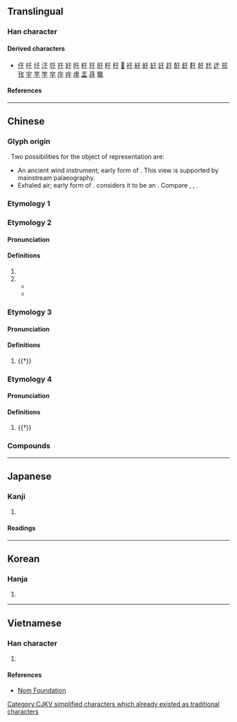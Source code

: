 {{also|千|干|子|𠂌|チ|扵|於|モ}}
{{character info/new}}
<!-- may be replaced by zh-forms -->
==Translingual==
{{stroke order|type=animate}}

===Han character===
{{Han char|rn=7|rad=二|as=01|sn=3|four=10400|canj=MD|ids=⿱一𬺰,⿻二亅,⿻丁一}}

====Derived characters====
* [[㐵]] [[吁]] [[圩]] [[汙]] [[弙]] [[扜]] [[㚥]] [[旴]] [[杅]] [[玗]] [[䏏]] [[盱]] [[䄨]] [[𤿍]] [[衧]] [[紆]] [[虶]] [[䍂]] [[訏]] [[趶]] [[酑]] [[釪]] [[䩒]] [[骬]] [[㝼]] [[迂]] [[邘]] [[㪀]] [[宇]] [[芋]] [[竽]] [[穻]] [[㡰]] [[㽳]] [[䖉]] [[盂]] [[冔]] [[䵹]]

====References====
{{Han ref|kx=0086.060|dkj=00252|dj=0177.040|hdz=10004.050|uh=4E8E}}

----

==Chinese==

===Glyph origin===
{{Han etym}}
{{liushu|p}}. Two possibilities for the object of representation are:
* An ancient wind instrument; early form of {{och-l|竽}}. This view is supported by mainstream palaeography.
* Exhaled air; early form of {{och-l|吁|to sigh}}. ''{{w|Shuowen}}'' considers it to be an {{Han compound|一|丂|ls=ic|t1=flat stream of air|t2=to exhale|nocap=y}}. Compare {{zh-l|*乎}}, {{zh-l|*兮}}, {{zh-l|*号}}.

===Etymology 1===
{{zh-see|於}}

===Etymology 2===
{{zh-forms|alt=亏,亐}}

====Pronunciation====
{{zh-pron
|m=yú
|c=jyu4,jyu1
|h=
|mn=xm,twv:û/qz,twv:u/zz,tw:î
|w=
|mc=y
|oc=y
|ma=
|cat=pn
}}

====Definitions====
{{zh-hanzi}}

# {{surname|zh}}
# {{n-g|Used in several names and proper nouns.}}
#* {{zh-x|單{chán}于|chief of the Xiongnu; a Chinese surname}}
#* {{zh-x|^淳于|a Chinese surname}}

===Etymology 3===
{{zh-forms}}

====Pronunciation====
{{zh-pron
|m=yū
|cat=a
}}

====Definitions====
{{zh-hanzi}}

# {{†}} {{zh-alt-form|迂|[[large]]; [[vast]]; [[wide]]}}

===Etymology 4===
{{zh-forms}}

====Pronunciation====
{{zh-pron
|m=xū
|cat=
}}

====Definitions====
{{zh-hanzi}}

# {{†}} {{zh-alt-form|吁|{{n-g|An interjection.}}}} {{zh-only|于嗟||于咨}}

===Compounds===
{{zh-der|于于|于嗟|于徐|于思|于時|于歸|于闐|于飛|于飛之樂|伊于胡底|刑于|友于|叔于田|君子于役|單于|大叔于田|大單于|淳于|燕燕于飛|福生于微|錞于|鳳凰于飛|鳳皇于蜚|于田}}

----

==Japanese==

===Kanji===
{{ja-kanji|grade=|rs=二01}}

# {{rfdef|ja|sort=二01}}

====Readings====
{{ja-readings
|on=う, く
|kun=ここ-に, ゆ-く
}}

----

==Korean==

===Hanja===
{{ko-hanja|우}}

# {{rfdef|ko|sort=二01}}

----

==Vietnamese==

===Han character===
{{vi-readings|reading=[[vu]], [[vo]], [[vò]]|rs=二01}}

# {{rfdef|vi|sort=二01}}

====References====
* [http://nomfoundation.org/common/nom_details.php?codepoint=4e8e Nom Foundation]

[[Category:CJKV simplified characters which already existed as traditional characters]]